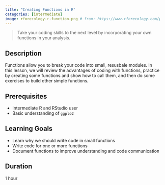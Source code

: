 ```yaml
---
title: "Creating Functions in R"
categories: [intermediate]
image: rforecology-r-function.png # from: https://www.rforecology.com/post/how-to-create-your-own-function-in-r/
---
```


> Take your coding skills to the next level by incorporating your own functions in your analysis.

## Description
Functions allow you to break your code into small, resusbale modules. In this lesson, we will review the advantages of coding with functions, practice by creating some functions and show how to call them, and then do some exercises to build other simple functions.

## Prerequisites
- Intermediate R and RStudio user
- Basic understanding of `ggplo2`

## Learning Goals
- Learn why we should write code in small functions
- Write code for one or more functions
- Document functions to improve understanding and code communication

## Duration
1 hour

